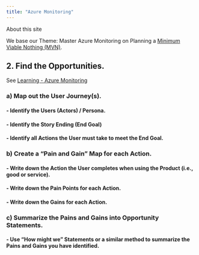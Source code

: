 ```yaml
---
title: "Azure Monitoring"
---
```


About this site

We base our Theme: Master Azure Monitoring on Planning a [Minimum Viable Nothing (MVN)](https://github.com/vanHeemstraSystems/minimum-viable-nothing).

## 2. Find the **Opportunities**.

See [Learning - Azure Monitoring](https://vanheemstrasystems.github.io/learning-azure-monitoring/)

### a) Map out the **User Journey(s)**.

#### - Identify the **Users** (Actors) / Persona.

#### - Identify the Story Ending (**End Goal**)

#### - Identify all **Actions** the User must take to meet the End Goal.

### b) Create a "**Pain and Gain**" Map for each Action.

#### - Write down the **Action** the User completes when using the Product (i.e., good or service).

#### - Write down the **Pain Points** for each Action.

#### - Write down the **Gains** for each Action.

### c) Summarize the Pains and Gains into **Opportunity Statements**.

#### - Use "**How might we**" Statements or a similar method to summarize the Pains and Gains you have identified. 
